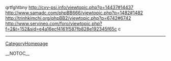 qrtfghtbny http://cvv-psi.info/viewtopic.php?p=14437#14437 http://www.samadc.com/phpBB666/viewtopic.php?p=1482#1482 http://trinhkimchi.org/phpBB2/viewtopic.php?p=6742#6742 http://www.servineo.com/foro/viewtopic.php?f=2&t=152&sid=e4a16ecf4161f587fb828e192345f65c c
----
[[CategoryHomepage]]

__NOTOC__